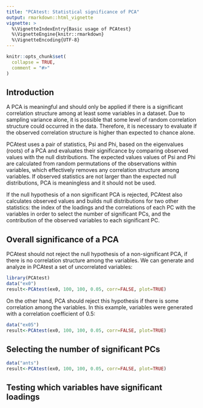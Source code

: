 ```yaml
---
title: "PCAtest: Statistical significance of PCA"
output: rmarkdown::html_vignette
vignette: >
  %\VignetteIndexEntry{Basic usage of PCAtest}
  %\VignetteEngine{knitr::rmarkdown}
  %\VignetteEncoding{UTF-8}
---
```


```r
knitr::opts_chunk$set(
  collapse = TRUE,
  comment = "#>"
)
```
Introduction
---
A PCA is meaningful and should only be applied if there is a significant correlation structure among at least some variables in a dataset. Due to sampling variance alone, it is possible that some level of random correlation structure could occurred in the data. Therefore, it is necessary to evaluate if the observed correlation structure is higher than expected to chance alone.

PCAtest uses a pair of statistics, Psi and Phi, based on the eigenvalues (roots) of a PCA and evaluates their significance by comparing observed values with the null distributions. The expected values values of Psi and Phi are calculated from random permutations of the observations within variables, which effectively removes any correlation structure among variables. If observed statistics are not larger than the expected null distributions, PCA is meaningless and it should not be used.

If the null hypothesis of a non significant PCA is rejected, PCAtest also calculates observed values and builds null distributions for two other statistics: the index of the loadings and the correlations of each PC with the variables in order to select the number of significant PCs, and the contribution of the observed variables to each significant PC.


Overall significance of a PCA
---
PCAtest should not reject the null hypothesis of a non-significant PCA, if there is no correlation structure among the variables. We can generate and analyze in PCAtest a set of uncorrelated variables:

```r
library(PCAtest)
data("ex0")
result<-PCAtest(ex0, 100, 100, 0.05, corr=FALSE, plot=TRUE)
```

On the other hand, PCA should reject this hypothesis if there is some correlation among the variables. In this example, variables were generated with a correlation coefficient of 0.5:

```r
data("ex05")
result<-PCAtest(ex0, 100, 100, 0.05, corr=FALSE, plot=TRUE)
```


Selecting the number of significant PCs
---
```r
data("ants")
result<-PCAtest(ex0, 100, 100, 0.05, corr=FALSE, plot=TRUE)
```


Testing which variables have significant loadings
---

